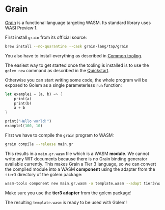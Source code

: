 
# Grain

[Grain](https://grain-lang.org/docs/getting_grain) is a functional language targeting WASM. Its standard library uses WASI Preview 1.

First install `grain` from its official source:

```bash
brew install --no-quarantine --cask grain-lang/tap/grain
```

You also have to install everything as described in [Common tooling](/building-templates/common-tooling).

The easiest way to get started once the tooling is installed is to use the `golem new` command as described in the [Quickstart](/getting-started/quickstart).

Otherwise you can start writing some code, the whole program will be exposed to Golem as a single parameterless `run` function:

```rust
let example1 = (a, b) => {
    print(a)
    print(b)
    a + b
}

print("Hello world!")
example1(100, 10)
```

First we have to compile the `grain` program to WASM:

```bash
grain compile --release main.gr
```

This results in a `main.gr.wasm` file which is a WASM **module**. We cannot write any WIT documents because there is no Grain binding generator available currently. This makes Grain a Tier 3 language, so we can convert the compiled module into a WASM **component** using the adapter from the `tier3` directory of the golem package:

```bash
wasm-tools component new main.gr.wasm -o template.wasm --adapt tier3/wasi_snapshot_preview1.wasm
```

<Callout>Make sure you use the **tier3 adapter** from the golem package!</Callout>

The resulting `template.wasm` is ready to be used with Golem!
